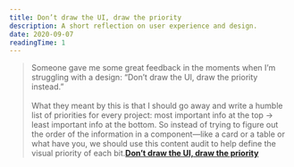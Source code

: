 ```yaml
---
title: Don’t draw the UI, draw the priority
description: A short reflection on user experience and design.
date: 2020-09-07
readingTime: 1
---
```


>Someone gave me some great feedback in the moments when I’m struggling with a design: “Don’t draw the UI, draw the priority instead.”
<br /><br />
What they meant by this is that I should go away and write a humble list of priorities for every project: most important info at the top -> least important info at the bottom. So instead of trying to figure out the order of the information in a component—like a card or a table or what have you, we should use this content audit to help define the visual priority of each bit.**[Don’t draw the UI, draw the priority](https://www.robinrendle.com/notes/dont-draw-the-ui-draw-the-priority)**